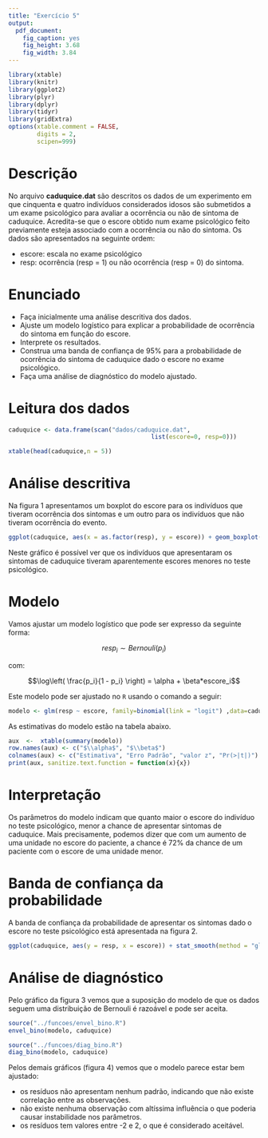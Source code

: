 ```yaml
---
title: "Exercício 5"
output:
  pdf_document:
    fig_caption: yes
    fig_height: 3.68
    fig_width: 3.84
---
```


```r
library(xtable)
library(knitr)
library(ggplot2)
library(plyr)
library(dplyr)
library(tidyr)
library(gridExtra)
options(xtable.comment = FALSE,
        digits = 2,
        scipen=999)
```

# Descrição

No arquivo __caduquice.dat__ são descritos os dados de um experimento em que cinquenta e quatro indivíduos considerados idosos são submetidos a um exame psicológico para avaliar a ocorrência ou não de sintoma de caduquice. Acredita-se que o escore obtido num exame psicológico feito previamente esteja associado com a ocorrência ou não do sintoma. Os dados são apresentados na seguinte ordem:

* escore: escala no exame psicológico
* resp: ocorrência (resp = 1) ou não ocorrência (resp = 0) do sintoma.


# Enunciado

* Faça inicialmente uma análise descritiva dos dados.
* Ajuste um modelo logístico para explicar a probabilidade de ocorrência do sintoma em função do escore.
* Interprete os resultados.
* Construa uma banda de confiança de 95% para a probabilidade de ocorrência do sintoma de caduquice dado o escore no exame psicológico.
* Faça uma análise de diagnóstico do modelo ajustado.

# Leitura dos dados

```r
caduquice <- data.frame(scan("dados/caduquice.dat", 
                                        list(escore=0, resp=0)))

```

```r
xtable(head(caduquice,n = 5))
```

# Análise descritiva

Na figura 1 apresentamos um boxplot do escore para os indivíduos que tiveram ocorrência dos sintomas e um outro para os indivíduos que não tiveram ocorrência do evento.

```r
ggplot(caduquice, aes(x = as.factor(resp), y = escore)) + geom_boxplot() + xlab("Ocorrência dos sintomas (0 indica não, 1 indica sim)")

```

Neste gráfico é possível ver que os indivíduos que apresentaram os sintomas de caduquice tiveram aparentemente escores menores no teste psicológico.


# Modelo

Vamos ajustar um modelo logístico que pode ser expresso da seguinte forma:

$$resp_i \sim Bernouli(p_i)$$

com:

$$\log\left( \frac{p_i}{1 - p_i} \right) = \alpha + \beta*escore_i$$

Este modelo pode ser ajustado no `R` usando o comando a seguir:

```r
modelo <- glm(resp ~ escore, family=binomial(link = "logit") ,data=caduquice)
```

As estimativas do modelo estão na tabela abaixo.

```r
aux  <-  xtable(summary(modelo))
row.names(aux) <- c("$\\alpha$", "$\\beta$")
colnames(aux) <- c("Estimativa", "Erro Padrão", "valor z", "Pr(>|t|)")
print(aux, sanitize.text.function = function(x){x})
```

# Interpretação

Os parâmetros do modelo indicam que quanto maior o escore do indivíduo no teste psicológico, menor a chance de apresentar sintomas de caduquice. Mais precisamente, podemos dizer que com um aumento de uma unidade no escore do paciente, a chance é  72% da chance de um paciente com o escore de uma unidade menor.

# Banda de confiança da probabilidade

A banda de confiança da probabilidade de apresentar os sintomas dado o escore no teste psicológico está apresentada na figura 2.

```r
ggplot(caduquice, aes(y = resp, x = escore)) + stat_smooth(method = "glm", family = binomial(link = logit))
```

# Análise de diagnóstico

Pelo gráfico da figura 3 vemos que a suposição do modelo de que os dados seguem uma distribuição de Bernouli é razoável e pode ser aceita.

```r
source("../funcoes/envel_bino.R")
envel_bino(modelo, caduquice)
```


```r
source("../funcoes/diag_bino.R")
diag_bino(modelo, caduquice)
```

Pelos demais gráficos (figura 4) vemos que o modelo parece estar bem ajustado:

* os resíduos não apresentam nenhum padrão, indicando que não existe correlação entre as observações.
* não existe nenhuma observação com altíssima influência o que poderia causar instabilidade nos parâmetros.
* os resíduos tem valores entre -2 e 2, o que é considerado aceitável.








